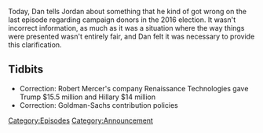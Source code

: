 {{Episode
    | title           = Spiritual Correction
    | caption         = [https://knowledgefight.libsyn.com/knowledge-fight-spiritual-correction Listen to this episode on Libsyn]
    | episodeNumber   = S003
    | length          = 00:05:29
    | airDate         = May 17, 2017
    | episodeType     = [[:Category:Announcement|Announcement]]
    | previousEpisode = [[41: May 12, 2017]]
    | nextEpisode     = [[42: March 11, 2014]]
}}

{{Stub}}

Today, Dan tells Jordan about something that he kind of got wrong on the last episode regarding campaign donors in the 2016 election. It wasn't incorrect information, as much as it was a situation where the way things were presented wasn't entirely fair, and Dan felt it was necessary to provide this clarification.

==Tidbits==

*Correction: Robert Mercer's company Renaissance Technologies gave Trump $15.5 million and Hillary $14 million
*Correction: Goldman-Sachs contribution policies

[[Category:Episodes]]
[[Category:Announcement]]
